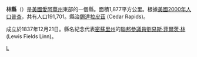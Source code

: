 {{Otheruses|林縣 (消歧義)|subject=美國愛阿華州的一個縣|other=同名的縣}}
<!--[[File:Map_of_Iowa_highlighting_Linn_County.svg|250px]]-->
{{Infobox U.S. County|
 county  = 林縣 |
 state = 愛荷華州 |
 en county  = Linn County |
 en state = Iowa |
 seal =  |
 map = Map of Iowa highlighting Linn County.svg |
 map size = 225 |
 founded =  |
 seat = [[Cedar_Rapids,_Iowa|Cedar Rapids]] | 
 area = 1,877 [[km²|km²]] (725 [[square_mile|mi²]]) |
 area land = 1,858 km² (717 mi²) |
 area water = 18 km² (7 mi²) |
 area percentage = 0.98% |
 census yr = 2006 |
 pop = 201,853 [http://factfinder.census.gov/servlet/GCTTable?_bm=y&-geo_id=04000US19&-_box_head_nbr=GCT-T1-R&-ds_name=PEP_2006_EST&-_lang=en&-format=ST-2S&-_sse=on]|
 density = 103 |
 web = www.co.linn.ia.us |
|}}
'''林縣'''（{{lang-en|Linn County}}）是[[美國|美國]][[愛阿華州|愛阿華州]]東部的一個縣。面積1,877平方公里。根據[[美國2000年人口普查|美國2000年人口普查]]，共有人口191,701。縣治[[錫達拉皮茲|錫達拉皮茲]] (Cedar Rapids)。

成立於1837年12月21日。縣名紀念代表[[密蘇里州|密蘇里州]]的[[美國參議院|聯邦參議員]][[劉易斯·菲爾茨·林|劉易斯·菲爾茨·林]] (Lewis Fields Linn)。
{{iowa-stub}}

[[Category:艾奧瓦州行政區劃|L]]